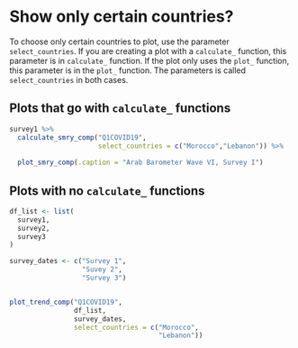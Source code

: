 # Show only certain countries? {#select-countries-chp}

To choose only certain countries to plot, use the parameter `select_countries`. If you are creating a plot with a `calculate_` function, this parameter is in `calculate_` function. If the plot only uses the `plot_` function, this parameter is in the `plot_` function. The parameters is called `select_countries` in both cases.

## Plots that go with `calculate_` functions {#select-countries-calculate}


```r

survey1 %>%
  calculate_smry_comp("Q1COVID19",
                      select_countries = c("Morocco","Lebanon")) %>%
  
  plot_smry_comp(.caption = "Arab Barometer Wave VI, Survey I")


```

## Plots with no `calculate_` functions {#select-countries-no-calculate}

```r

df_list <- list(
  survey1,
  survey2,
  survey3
)

survey_dates <- c("Survey 1",
                  "Suvey 2",
                  "Survey 3")


plot_trend_comp("Q1COVID19",
                df_list,
                survey_dates,
                select_countries = c("Morocco",
                                     "Lebanon"))

```
